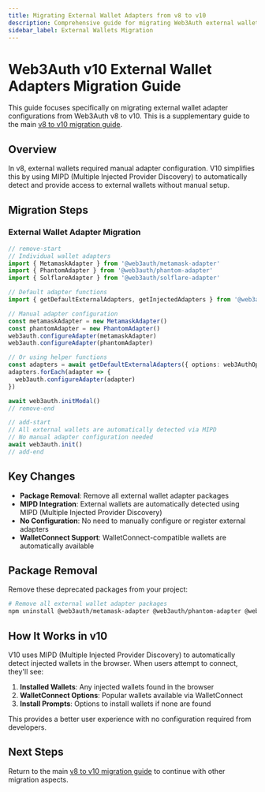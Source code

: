 ```yaml
---
title: Migrating External Wallet Adapters from v8 to v10
description: Comprehensive guide for migrating Web3Auth external wallet adapter configurations from v8 to v10.
sidebar_label: External Wallets Migration
---
```



# Web3Auth v10 External Wallet Adapters Migration Guide

This guide focuses specifically on migrating external wallet adapter configurations from Web3Auth v8
to v10. This is a supplementary guide to the main
[v8 to v10 migration guide](../README.mdx).

## Overview

In v8, external wallets required manual adapter configuration. V10 simplifies this by using MIPD
(Multiple Injected Provider Discovery) to automatically detect and provide access to external
wallets without manual setup.

## Migration Steps

### External Wallet Adapter Migration

```typescript
// remove-start
// Individual wallet adapters
import { MetamaskAdapter } from '@web3auth/metamask-adapter'
import { PhantomAdapter } from '@web3auth/phantom-adapter'
import { SolflareAdapter } from '@web3auth/solflare-adapter'

// Default adapter functions
import { getDefaultExternalAdapters, getInjectedAdapters } from '@web3auth/default-evm-adapter'

// Manual adapter configuration
const metamaskAdapter = new MetamaskAdapter()
const phantomAdapter = new PhantomAdapter()
web3auth.configureAdapter(metamaskAdapter)
web3auth.configureAdapter(phantomAdapter)

// Or using helper functions
const adapters = await getDefaultExternalAdapters({ options: web3AuthOptions })
adapters.forEach(adapter => {
  web3auth.configureAdapter(adapter)
})

await web3auth.initModal()
// remove-end

// add-start
// All external wallets are automatically detected via MIPD
// No manual adapter configuration needed
await web3auth.init()
// add-end
```

## Key Changes

- **Package Removal**: Remove all external wallet adapter packages
- **MIPD Integration**: External wallets are automatically detected using MIPD (Multiple Injected
  Provider Discovery)
- **No Configuration**: No need to manually configure or register external adapters
- **WalletConnect Support**: WalletConnect-compatible wallets are automatically available

## Package Removal

Remove these deprecated packages from your project:

```bash npm2yarn
# Remove all external wallet adapter packages
npm uninstall @web3auth/metamask-adapter @web3auth/phantom-adapter @web3auth/solflare-adapter @web3auth/slope-adapter @web3auth/default-evm-adapter @web3auth/default-solana-adapter
```

## How It Works in v10

V10 uses MIPD (Multiple Injected Provider Discovery) to automatically detect injected wallets in the
browser. When users attempt to connect, they'll see:

1. **Installed Wallets**: Any injected wallets found in the browser
2. **WalletConnect Options**: Popular wallets available via WalletConnect
3. **Install Prompts**: Options to install wallets if none are found

This provides a better user experience with no configuration required from developers.

## Next Steps

Return to the main [v8 to v10 migration guide](../README.mdx) to continue with other
migration aspects.
